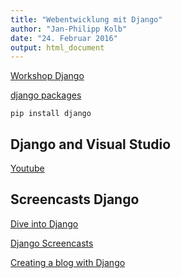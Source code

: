```yaml
---
title: "Webentwicklung mit Django"
author: "Jan-Philipp Kolb"
date: "24. Februar 2016"
output: html_document
---
```


[Workshop Django](http://www.django-workshop.de/)

[django packages](https://www.djangopackages.com/)

```
pip install django
```

## Django and Visual Studio

[Youtube](https://www.youtube.com/watch?v=KHPoVpL7zHg&index=2&list=PLReL099Y5nRdLgGAdrb_YeTdEnd23s6Ff)

## Screencasts Django

[Dive into Django](http://code.tutsplus.com/articles/diving-into-django--net-2969)

[Django Screencasts](https://code.djangoproject.com/wiki/DjangoScreencasts)

[Creating a blog with Django](https://www.youtube.com/watch?v=srHZoj3ASmk)